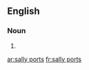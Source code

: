 {{also|sallyports}}
==English==

===Noun===
{{head|en|noun plural form|head=[[sally]] [[port]]s}}

# {{plural of|sally port|lang=en}}

[[ar:sally ports]]
[[fr:sally ports]]